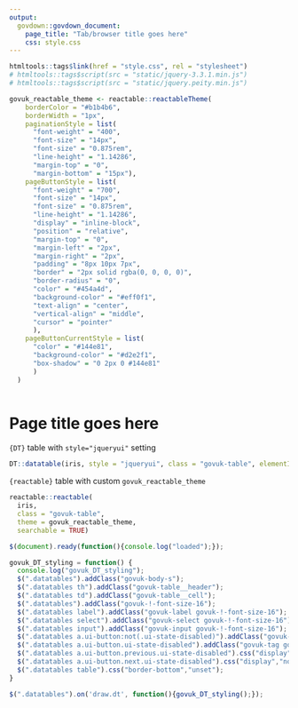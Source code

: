 ```yaml
---
output:
  govdown::govdown_document:
    page_title: "Tab/browser title goes here"
    css: style.css
---
```


``` r
htmltools::tags$link(href = "style.css", rel = "stylesheet")
# htmltools::tags$script(src = "static/jquery-3.3.1.min.js")
# htmltools::tags$script(src = "static/jquery.peity.min.js")

govuk_reactable_theme <- reactable::reactableTheme(
    borderColor = "#b1b4b6",
    borderWidth = "1px",
    paginationStyle = list(
      "font-weight" = "400",
      "font-size" = "14px",
      "font-size" = "0.875rem",
      "line-height" = "1.14286",
      "margin-top" = "0",
      "margin-bottom" = "15px"),
    pageButtonStyle = list(
      "font-weight" = "700",
      "font-size" = "14px",
      "font-size" = "0.875rem",
      "line-height" = "1.14286",
      "display" = "inline-block",
      "position" = "relative",
      "margin-top" = "0",
      "margin-left" = "2px",
      "margin-right" = "2px",
      "padding" = "8px 10px 7px",
      "border" = "2px solid rgba(0, 0, 0, 0)",
      "border-radius" = "0",
      "color" = "#454a4d",
      "background-color" = "#eff0f1",
      "text-align" = "center",
      "vertical-align" = "middle",
      "cursor" = "pointer"
      ),
    pageButtonCurrentStyle = list(
      "color" = "#144e81",
      "background-color" = "#d2e2f1",
      "box-shadow" = "0 2px 0 #144e81"
      )
  )

```

``` r

```

# Page title goes here

`{DT}` table with `style="jqueryui"` setting

```r
DT::datatable(iris, style = "jqueryui", class = "govuk-table", elementId = "tbl1")
```


`{reactable}` table with custom `govuk_reactable_theme`

```r
reactable::reactable(
  iris,
  class = "govuk-table",
  theme = govuk_reactable_theme,
  searchable = TRUE)
```

<!-- No content -->

``` js

$(document).ready(function(){console.log("loaded");});

govuk_DT_styling = function() {
  console.log("govuk_DT_styling");
  $(".datatables").addClass("govuk-body-s");
  $(".datatables th").addClass("govuk-table__header");
  $(".datatables td").addClass("govuk-table__cell");
  $(".datatables").addClass("govuk-!-font-size-16");
  $(".datatables label").addClass("govuk-label govuk-!-font-size-16");
  $(".datatables select").addClass("govuk-select govuk-!-font-size-16");
  $(".datatables input").addClass("govuk-input govuk-!-font-size-16");
  $(".datatables a.ui-button:not(.ui-state-disabled)").addClass("govuk-tag govuk-tag--grey govuk-!-font-size-14");
  $(".datatables a.ui-button.ui-state-disabled").addClass("govuk-tag govuk-tag--blue govuk-!-font-size-14");
  $(".datatables a.ui-button.previous.ui-state-disabled").css("display","none");
  $(".datatables a.ui-button.next.ui-state-disabled").css("display","none");
  $(".datatables table").css("border-bottom","unset");
}

$(".datatables").on('draw.dt', function(){govuk_DT_styling();});

```
